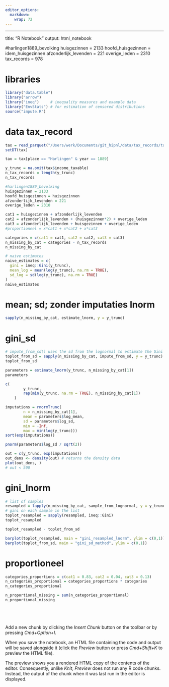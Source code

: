 ```yaml
---
editor_options: 
  markdown: 
    wrap: 72
---
```


------------------------------------------------------------------------

title: "R Notebook" output: html_notebook

#harlingen1889_bevolking huisgezinnen = 2133 hoofd_huisgezinnen =
idem_huisgezinnen afzonderlijk_levenden = 221 overige_leden = 2310
tax_records = 978

# libraries

```r
library("data.table")
library("arrow")
library("ineq")     # inequality measures and example data
library("EnvStats") # for estimation of censored distributions
source("impute.R") 
```

# data tax_record

```r
tax = read_parquet("/Users/werk/Documents/git_hipnl/data/tax_records/tax_records_latest.parquet")
setDT(tax)

tax = tax[place == "Harlingen" & year == 1889]

y_trunc = na.omit(tax$income_taxable)
n_tax_records = length(y_trunc)
n_tax_records
```

```r
#harlingen1889_bevolking
huisgezinnen = 2133 
hoofd_huisgezinnen = huisgezinnen
afzonderlijk_levenden = 221
overige_leden = 2310

```

```r
cat1 = huisgezinnen + afzonderlijk_levenden
cat2 = afzonderlijk_levenden + (huisgezinnen*2) + overige_leden
cat3 = afzonderlijk_levenden + huisgezinnen + overige_leden
#proportioneel = x*cat1 + x*cat2 + x*cat3
```

```r
categories = c(cat1 = cat1, cat2 = cat2, cat3 = cat3)
n_missing_by_cat = categories - n_tax_records
n_missing_by_cat
```

```r
# naive estimates
naive_estimates = c(
  gini = ineq::Gini(y_trunc),
  mean_log = mean(log(y_trunc), na.rm = TRUE),
  sd_log = sd(log(y_trunc), na.rm = TRUE)
)
naive_estimates
```

# mean; sd; zonder imputaties lnorm

```r
sapply(n_missing_by_cat, estimate_lnorm, y = y_trunc)


```

# gini_sd

```r
# impute_from_sd() uses the sd from the lognormal to estimate the Gini
toplot_from_sd = sapply(n_missing_by_cat, impute_from_sd, y = y_trunc)
toplot_from_sd
```

```r
parameters = estimate_lnorm(y_trunc, n_missing_by_cat[1])
parameters
```

```r
c(
        y_trunc, 
        rep(min(y_trunc, na.rm = TRUE), n_missing_by_cat[1])
    )
```

```r
imputations = rnormTrunc(
        n = n_missing_by_cat[1], 
        mean = parameters$log_mean, 
        sd = parameters$log_sd, 
        min = -Inf,
        max = min(log(y_trunc)))
sort(exp(imputations))
```

```r
pnorm(parameters$log_sd / sqrt(2))
```

```r
out = c(y_trunc, exp(imputations))
out_dens <- density(out) # returns the density data 
plot(out_dens, )
# out < 500
```

# gini_lnorm

```r
# list of samples
resampled = lapply(n_missing_by_cat, sample_from_lognormal, y = y_trunc)
# gini on each sample in the list
toplot_resampled = sapply(resampled, ineq::Gini)
toplot_resampled

```

```r
toplot_resampled - toplot_from_sd
```

```r
barplot(toplot_resampled, main = "gini_resampled_lnorm", ylim = c(0,1))
barplot(toplot_from_sd, main = "gini_sd_method", ylim = c(0,1))
```

# proportioneel

```r
categories_proportions = c(cat1 = 0.83, cat2 = 0.04, cat3 = 0.13)
n_categories_proportional = categories_proportions * categories
n_categories_proportional

n_proportional_missing = sum(n_categories_proportional)
n_proportional_missing






```

Add a new chunk by clicking the *Insert Chunk* button on the toolbar or
by pressing *Cmd+Option+I*.

When you save the notebook, an HTML file containing the code and output
will be saved alongside it (click the *Preview* button or press
*Cmd+Shift+K* to preview the HTML file).

The preview shows you a rendered HTML copy of the contents of the
editor. Consequently, unlike *Knit*, *Preview* does not run any R code
chunks. Instead, the output of the chunk when it was last run in the
editor is displayed.
